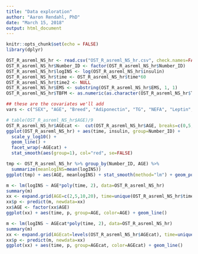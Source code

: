 ```yaml
---
title: "Data exploration"
author: "Aaron Rendahl, PhD"
date: "March 15, 2018"
output: html_document
---
```


```r
knitr::opts_chunk$set(echo = FALSE)
library(dplyr)
```

```r
OST_R_asreml_NS_hr <- read.csv("OST_R_asreml_NS_hr.csv", check.names=FALSE)
OST_R_asreml_NS_hr$Number_ID <- factor(OST_R_asreml_NS_hr$Number_ID)
OST_R_asreml_NS_hr$logINS <- log(OST_R_asreml_NS_hr$insulin)
OST_R_asreml_NS_hr$time <- OST_R_asreml_NS_hr$time*60
OST_R_asreml_NS_hr$time2 <- NULL
OST_R_asreml_NS_hr$EMS <- substring(OST_R_asreml_NS_hr$EMS, 1, 1)
OST_R_asreml_NS_hr$TBFM <- as.numeric(as.character(OST_R_asreml_NS_hr$TBFM))

## these are the covariates we'll add
vars <- c("SEX", "AGE", "Breed", "Adiponectin", "TG", "NEFA", "Leptin", "TBFM", "SI", "AIRg", "EMS")
```

```r
# table(OST_R_asreml_NS_hr$AGE)/9
OST_R_asreml_NS_hr$AGEcat <-  cut(OST_R_asreml_NS_hr$AGE, breaks=c(0,5,10,15,30))
ggplot(OST_R_asreml_NS_hr) + aes(time, insulin, group=Number_ID) + 
  scale_y_log10() +
  geom_line() +
  facet_wrap(~AGEcat) +
  stat_smooth(aes(group=1), col="red", se=FALSE)
```

```r
tmp <- OST_R_asreml_NS_hr %>% group_by(Number_ID, AGE) %>% 
  summarize(meanlogINS=mean(logINS))
ggplot(tmp) + aes(AGE, meanlogINS) + stat_smooth(method="lm") + geom_point()
```

```r
m <- lm(logINS ~ AGE*poly(time, 2), data=OST_R_asreml_NS_hr)
summary(m)
xx <- expand.grid(AGE=c(2,5,10,20), time=unique(OST_R_asreml_NS_hr$time))
xx$p <- predict(m, newdata=xx)
xx$AGE <- factor(xx$AGE)
ggplot(xx) + aes(time, p, group=AGE, color=AGE) + geom_line()
```

```r
m <- lm(logINS ~ AGEcat*poly(time, 2), data=OST_R_asreml_NS_hr)
summary(m)
xx <- expand.grid(AGEcat=levels(OST_R_asreml_NS_hr$AGEcat), time=unique(OST_R_asreml_NS_hr$time))
xx$p <- predict(m, newdata=xx)
ggplot(xx) + aes(time, p, group=AGEcat, color=AGEcat) + geom_line()
```

